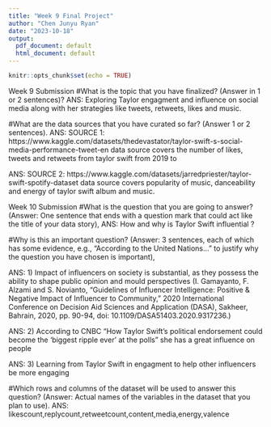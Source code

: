 ---
title: "Week 9 Final Project"
author: "Chen Junyu Ryan"
date: "2023-10-18"
output:
  pdf_document: default
  html_document: default
---

```{r setup, include=FALSE}
knitr::opts_chunk$set(echo = TRUE)
```
Week 9 Submission
#What is the topic that you have finalized? (Answer in 1 or 2 sentences)?
ANS: Exploring Taylor engagment and influence on social media along with her strategies like tweets, retweets, likes and music. 

#What are the data sources that you have curated so far? (Answer 1 or 2 sentences).
ANS: SOURCE 1: https://www.kaggle.com/datasets/thedevastator/taylor-swift-s-social-media-performance-tweet-en
data source covers the number of likes, tweets and retweets from taylor swift from 2019 to 

ANS: SOURCE 2: https://www.kaggle.com/datasets/jarredpriester/taylor-swift-spotify-dataset
data source covers popularity of music, danceability and energy of taylor swift album and music.

Week 10 Submission
#What is the question that you are going to answer? (Answer: One sentence that ends with a question mark that could act like the title of your data story),
ANS: How and why is Taylor Swift influential ?

#Why is this an important question? (Answer: 3 sentences, each of which has some evidence, e.g., “According to the United Nations...” to justify why the question you have chosen is important),

ANS: 1) Impact of influencers on society is substantial, as they possess the ability to shape public opinion and mould perspectives                      (I. Gamayanto, F. Alzami and S. Novianto, "Guidelines of Influencer Intelligence: Positive & Negative Impact of Influencer to Community," 2020 International Conference on Decision Aid Sciences and Application (DASA), Sakheer, Bahrain, 2020, pp. 90-94, doi: 10.1109/DASA51403.2020.9317236.)

ANS: 2) According to CNBC "How Taylor Swift’s political endorsement could become the ‘biggest ripple ever’ at the polls" she has a great influence on people 

ANS: 3) Learning from Taylor Swift in engagment to help other influencers be more engaging 

#Which rows and columns of the dataset will be used to answer this question? (Answer: Actual names of the variables in the dataset that you plan to use).
ANS: likescount,replycount,retweetcount,content,media,energy,valence

